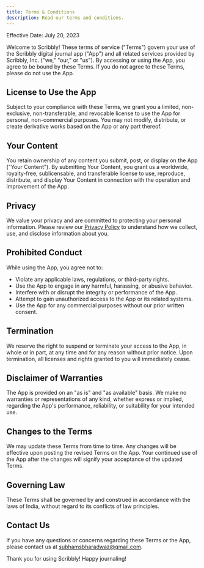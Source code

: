 ```yaml
---
title: Terms & Conditions
description: Read our terms and conditions.
---
```


Effective Date: July 20, 2023

Welcome to Scribbly! These terms of service ("Terms") govern your use of the Scribbly digital journal app ("App") and all related services provided by Scribbly, Inc. ("we," "our," or "us"). By accessing or using the App, you agree to be bound by these Terms. If you do not agree to these Terms, please do not use the App.

## License to Use the App

Subject to your compliance with these Terms, we grant you a limited, non-exclusive, non-transferable, and revocable license to use the App for personal, non-commercial purposes. You may not modify, distribute, or create derivative works based on the App or any part thereof.

## Your Content

You retain ownership of any content you submit, post, or display on the App ("Your Content"). By submitting Your Content, you grant us a worldwide, royalty-free, sublicensable, and transferable license to use, reproduce, distribute, and display Your Content in connection with the operation and improvement of the App.

## Privacy

We value your privacy and are committed to protecting your personal information. Please review our [Privacy Policy](https://scribbly.subhambharadwaz.com/privacy) to understand how we collect, use, and disclose information about you.

## Prohibited Conduct

While using the App, you agree not to:

- Violate any applicable laws, regulations, or third-party rights.
- Use the App to engage in any harmful, harassing, or abusive behavior.
- Interfere with or disrupt the integrity or performance of the App.
- Attempt to gain unauthorized access to the App or its related systems.
- Use the App for any commercial purposes without our prior written consent.

## Termination

We reserve the right to suspend or terminate your access to the App, in whole or in part, at any time and for any reason without prior notice. Upon termination, all licenses and rights granted to you will immediately cease.

## Disclaimer of Warranties

The App is provided on an "as is" and "as available" basis. We make no warranties or representations of any kind, whether express or implied, regarding the App's performance, reliability, or suitability for your intended use.

## Changes to the Terms

We may update these Terms from time to time. Any changes will be effective upon posting the revised Terms on the App. Your continued use of the App after the changes will signify your acceptance of the updated Terms.

## Governing Law

These Terms shall be governed by and construed in accordance with the laws of India, without regard to its conflicts of law principles.

## Contact Us

If you have any questions or concerns regarding these Terms or the App, please contact us at [subhamsbharadwaz@gmail.com](mailto:subhamsbharadwaz@gmail.com).

Thank you for using Scribbly! Happy journaling!
